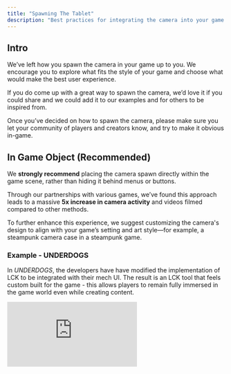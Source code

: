 ```yaml
---
title: "Spawning The Tablet"
description: "Best practices for integrating the camera into your game."
---
```


## Intro

We’ve left how you spawn the camera in your game up to you. We encourage you to explore what fits the style of your game and choose what would make the best user experience.

If you do come up with a great way to spawn the camera, we’d love it if you could share and we could add it to our examples and for others to be inspired from.

Once you’ve decided on how to spawn the camera, please make sure you let your community of players and creators know, and try to make it obvious in-game.

## In Game Object (Recommended)

We **strongly recommend** placing the camera spawn directly within the game scene, rather than hiding it behind menus or buttons.

Through our partnerships with various games, we’ve found this approach leads to a massive **5x increase in camera activity** and videos filmed compared to other methods.

To further enhance this experience, we suggest customizing the camera's design to align with your game’s setting and art style—for example, a steampunk camera case in a steampunk game.

### **Example - UNDERDOGS**

In _UNDERDOGS_, the developers have have modified the implementation of LCK to be integrated with their mech UI. The result is an LCK tool that feels custom built for the game - this allows players to remain fully immersed in the game world even while creating content.

<iframe className="w-full aspect-video rounded-xl" src="https://www.youtube.com/embed/ZIx93GYOeYY" title="
UNDERDOGS - Filmed in Quest Native using LCK" frameBorder="0" allow="accelerometer; autoplay; clipboard-write; encrypted-media; gyroscope; picture-in-picture" allowFullScreen />

### **Example - Gorilla Tag**

Another great example of this is the highly successful _Gorilla Tag_ implementation of LCK. In this game, users can pull the tablet directly from the wall. The design was tailored to match the game’s unique art style and strategically placed near the cosmetics station, ensuring easy access without breaking immersion.

<img
  src="/images/customisation/gorillatag_spawn.png"
  alt="Spawner In Gorilla Tag"
  height="300"
  className="rounded-lg"
  title={true}
/>

## In Game Event

You may want to use the camera in a specific way in your gameplay loop (eg. To capture a battle or song performance), you can do this using gameplay events.

One developer spawned the camera after a specific in-game event occurred. It was their gameplay choice to only have the camera available at these specific times.

We do not recommend this as a default solution because you want to optimize for as many players & creators making videos as possible, and that is partly dependent on being able to spawn the camera anywhere.

## Alternative Options:

- Spawn On Controller Button Press
- Gestures
- Game Menu

## Other Considerations

### User camera setting defaults

We’ve set reasonable default ranges for user settings, like smoothing, field of view, and distance. However it could be optimized to best suit your app’s use cases and scenes. For example, if your game takes place mainly indoors the distance ranges could be smaller so you’re not outside the scene.

### Sounds

Default input sounds are included in the SDK but as a developer you are free to customize the audio clips used.